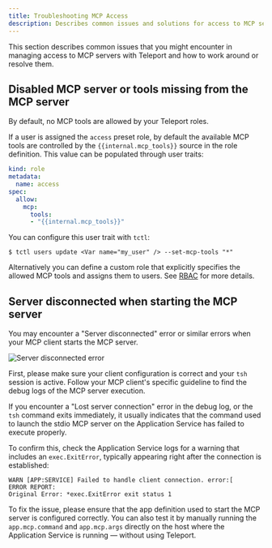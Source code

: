 ```yaml
---
title: Troubleshooting MCP Access
description: Describes common issues and solutions for access to MCP servers protected by Teleport.
---
```


This section describes common issues that you might encounter in managing access
to MCP servers with Teleport and how to work around or resolve them.

## Disabled MCP server or tools missing from the MCP server

By default, no MCP tools are allowed by your Teleport roles.

If a user is assigned the `access` preset role, by default the available MCP
tools are controlled by the `{{internal.mcp_tools}}` source in the role
definition. This value can be populated through user traits:

```yaml
kind: role
metadata:
  name: access
spec:
  allow:
    mcp:
      tools:
      - "{{internal.mcp_tools}}"
```

You can configure this user trait with `tctl`:
```code
$ tctl users update <Var name="my_user" /> --set-mcp-tools "*"
```

Alternatively you can define a custom role that explicitly specifies the allowed
MCP tools and assigns them to users. See [RBAC](./rbac.mdx) for more details.

## Server disconnected when starting the MCP server

You may encounter a "Server disconnected" error or similar errors when your MCP
client starts the MCP server.

![Server disconnected error](../../../img/mcp-access/troubleshoot-server-disconnected.png)

First, please make sure your client configuration is correct and your `tsh`
session is active. Follow your MCP client's specific guideline to find the debug
logs of the MCP server execution.

If you encounter a "Lost server connection" error in the debug log, or the `tsh`
command exits immediately, it usually indicates that the command used to launch
the stdio MCP server on the Application Service has failed to execute properly.

To confirm this, check the Application Service logs for a warning that
includes an `exec.ExitError`, typically appearing right after the connection is
established:
```
WARN [APP:SERVICE] Failed to handle client connection. error:[
ERROR REPORT:
Original Error: *exec.ExitError exit status 1
```

To fix the issue, please ensure that the app definition used to start the MCP
server is configured correctly. You can also test it by manually running the
`app.mcp.command` and `app.mcp.args` directly on the host where the Application
Service is running — without using Teleport.